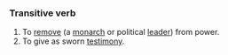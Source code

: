 ===Transitive verb===

# To [[remove]] (a [[monarch]] or political [[lead]]er) from power.
# To give as sworn [[testimony]].